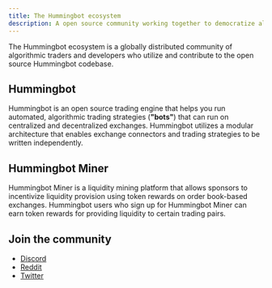 ```yaml
---
title: The Hummingbot ecosystem
description: A open source community working together to democratize algo trading
---
```


The Hummingbot ecosystem is a globally distributed community of algorithmic traders and developers who utilize and contribute to the open source Hummingbot codebase.

## Hummingbot

Hummingbot is an open source trading engine that helps you run automated, algorithmic trading strategies (**"bots"**) that can run on centralized and decentralized exchanges. Hummingbot utilizes a modular architecture that enables exchange connectors and trading strategies to be written independently.

## Hummingbot Miner

Hummingbot Miner is a liquidity mining platform that allows sponsors to incentivize liquidity provision using token rewards on order book-based exchanges. Hummingbot users who sign up for Hummingbot Miner can earn token rewards for providing liquidity to certain trading pairs.

## Join the community

- [Discord](https://discord.hummingbot.io)
- [Reddit](https://www.reddit.com/r/Hummingbot/)
- [Twitter](https://twitter.com/hummingbot_io)
